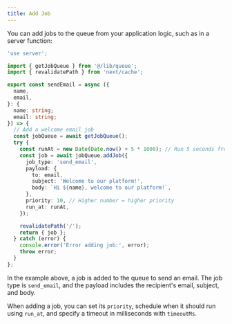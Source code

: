 ```yaml
---
title: Add Job
---
```


You can add jobs to the queue from your application logic, such as in a server function:

```typescript
'use server';

import { getJobQueue } from '@/lib/queue';
import { revalidatePath } from 'next/cache';

export const sendEmail = async ({
  name,
  email,
}: {
  name: string;
  email: string;
}) => {
  // Add a welcome email job
  const jobQueue = await getJobQueue();
  try {
    const runAt = new Date(Date.now() + 5 * 1000); // Run 5 seconds from now
    const job = await jobQueue.addJob({
      job_type: 'send_email',
      payload: {
        to: email,
        subject: 'Welcome to our platform!',
        body: `Hi ${name}, welcome to our platform!`,
      },
      priority: 10, // Higher number = higher priority
      run_at: runAt,
    });

    revalidatePath('/');
    return { job };
  } catch (error) {
    console.error('Error adding job:', error);
    throw error;
  }
};
```

In the example above, a job is added to the queue to send an email. The job type is `send_email`, and the payload includes the recipient's email, subject, and body.

When adding a job, you can set its `priority`, schedule when it should run using `run_at`, and specify a timeout in milliseconds with `timeoutMs`.
